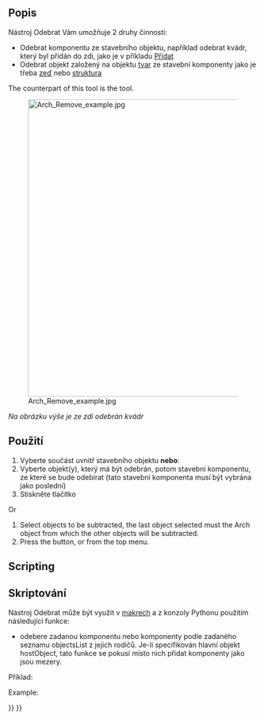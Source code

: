 <languages/>

<div class="mw-translate-fuzzy">
{{docnav/cs|[[Arch_Add|Add component]]|[[Arch_Survey|Survey]]|[[Arch_Workbench|Arch]]|IconL=Arch_Add.svg |IconC=Workbench_Arch.svg |IconR=Arch_Survey.svg}}
</div>

{{VeryImportantMessage|THIS COMMAND IS PART OF THE INTEGRATED [[BIM_Workbench|BIM WORKBENCH]] IN V1.0<br>
This page has been updated for that version.}}

<div class="mw-translate-fuzzy">
{{GuiCommand/cs
|Name=Arch Remove
|Name/cs=Architektura Odebrat
|MenuLocation=Arch → Remove
|Workbenches=[[Arch_Workbench/cs|Arch]]
|SeeAlso=[[Arch Add]]
}}
</div>

<span id="Description"></span>
==Popis==

<div class="mw-translate-fuzzy">
Nástroj Odebrat Vám umožňuje 2 druhy činnosti:
* Odebrat komponentu ze stavebního objektu, například odebrat kvádr, který byl přidán do zdi, jako je v příkladu [[Arch Add/cs|Přidat]]
* Odebrat objekt založený na objektu [[Part_Workbench/cs|tvar]] ze stavební komponenty jako je třeba [[Arch Wall/cs|zeď]] nebo [[Arch Structure/cs|struktura]]
</div>

The counterpart of this tool is the {{Button|[[Image:Arch_Add.svg|16px]] [[Arch_Add|Arch Add]]}} tool.

[[Image:Arch Remove example.jpg|600px]]
<div class="mw-translate-fuzzy">
''Na obrázku výše je ze zdi odebrán kvádr''
</div>

<span id="Usage"></span>
<div class="mw-translate-fuzzy">
==Použití==
</div>

<div class="mw-translate-fuzzy">
# Vyberte součást uvnitř stavebního objektu '''nebo''':
# Vyberte objekt(y), který má být odebrán, potom stavební komponentu, ze které se bude odebírat (tato stavební komponenta musí být vybrána jako poslední)
# Stiskněte tlačítko {{KEY|[[Image:Arch Remove.png|16px]] '''Odebrat'''}}
</div>

Or
# Select objects to be subtracted, the last object selected must the Arch object from which the other objects will be subtracted.
# Press the {{Button|[[Image:Arch_Remove.svg|16px]] [[Arch_Remove|Remove component]]}} button, or {{MenuCommand|Modify → [[Image:Arch_Remove.svg|16px]] Remove component}} from the top menu.

==Scripting==

<div class="mw-translate-fuzzy">
==Skriptování==
</div>

<div class="mw-translate-fuzzy">
Nástroj Odebrat může být využit v [[macros|makrech]] a z konzoly Pythonu použitím následující funkce:
</div>

{{Code|code=
removeComponents(objectsList, host=None)
}}

<div class="mw-translate-fuzzy">
* odebere zadanou komponentu nebo komponenty podle zadaného seznamu objectsList z jejich rodičů. Je-li specifikován hlavní objekt hostObject, tato funkce se pokusí místo nich přidat komponenty jako jsou mezery.
Příklad:
</div>

Example:

{{Code|code=
import FreeCAD, Draft, Arch

Line = Draft.makeWire([FreeCAD.Vector(0, 0, 0),FreeCAD.Vector(2000, 2000, 0)])
Wall = Arch.makeWall(Line, width=150, height=3000)

Box = FreeCAD.ActiveDocument.addObject("Part::Box", "Box")
Box.Length = 900
Box.Width = 450
Box.Height = 2000
FreeCAD.ActiveDocument.recompute()

Draft.rotate(Box, 45)
Draft.move(Box, FreeCAD.Vector(1000, 700, 0))

Arch.removeComponents(Box, Wall)
FreeCAD.ActiveDocument.recompute()
}}


<div class="mw-translate-fuzzy">
{{docnav/cs|[[Arch_Add|Add component]]|[[Arch_Survey|Survey]]|[[Arch_Workbench|Arch]]|IconL=Arch_Add.svg |IconC=Workbench_Arch.svg |IconR=Arch_Survey.svg}}
</div>

{{BIM_Tools_navi{{#translation:}}}}
{{Userdocnavi{{#translation:}}}}